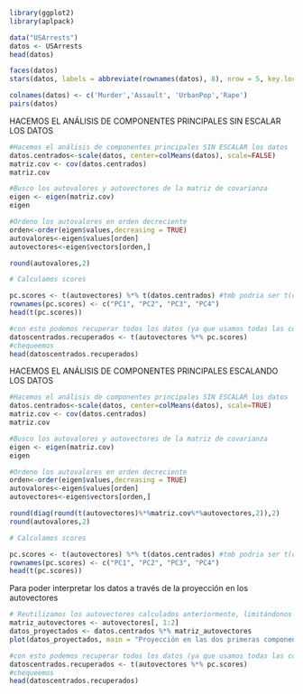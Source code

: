 
```r
library(ggplot2)
library(aplpack)
```

```r
data("USArrests")
datos <- USArrests
head(datos)
```

```r
faces(datos)
stars(datos, labels = abbreviate(rownames(datos), 8), nrow = 5, key.loc = c(3, 14), full = TRUE)
```

```r
colnames(datos) <- c('Murder','Assault', 'UrbanPop','Rape')
pairs(datos)
```

HACEMOS EL ANÁLISIS DE COMPONENTES PRINCIPALES SIN ESCALAR LOS DATOS

```r
#Hacemos el análisis de componentes principales SIN ESCALAR los datos
datos.centrados<-scale(datos, center=colMeans(datos), scale=FALSE)
matriz.cov <- cov(datos.centrados)
matriz.cov
```

```r
#Busco los autovalores y autovectores de la matriz de covarianza
eigen <- eigen(matriz.cov)
eigen

#Ordeno los autovalores en orden decreciente
orden<-order(eigen$values,decreasing = TRUE)
autovalores<-eigen$values[orden]
autovectores<-eigen$vectors[orden,]

round(autovalores,2)
```

```r
# Calculamos scores

pc.scores <- t(autovectores) %*% t(datos.centrados) #tmb podria ser t(datos.centrados%*%autovectores)
rownames(pc.scores) <- c("PC1", "PC2", "PC3", "PC4")
head(t(pc.scores))

#con esto podemos recuperar todos los datos (ya que usamos todas las componentes)
datoscentrados.recuperados <- t(autovectores %*% pc.scores)
#chequeemos
head(datoscentrados.recuperados)
```

HACEMOS EL ANÁLISIS DE COMPONENTES PRINCIPALES ESCALANDO LOS DATOS
```r
#Hacemos el análisis de componentes principales SIN ESCALAR los datos
datos.centrados<-scale(datos, center=colMeans(datos), scale=TRUE)
matriz.cov <- cov(datos.centrados)
matriz.cov
```

```R
#Busco los autovalores y autovectores de la matriz de covarianza
eigen <- eigen(matriz.cov)
eigen

#Ordeno los autovalores en orden decreciente
orden<-order(eigen$values,decreasing = TRUE)
autovalores<-eigen$values[orden]
autovectores<-eigen$vectors[orden,]

round(diag(round(t(autovectores)%*%matriz.cov%*%autovectores,2)),2)
round(autovalores,2)
```

```r
# Calculamos scores

pc.scores <- t(autovectores) %*% t(datos.centrados) #tmb podria ser t(datos.centrados%*%autovectores)
rownames(pc.scores) <- c("PC1", "PC2", "PC3", "PC4")
head(t(pc.scores))

```

Para poder interpretar los datos a través de la proyección en los autovectores
```r
# Reutilizamos los autovectores calculados anteriormente, limitándonos a las primeras dos componentes
matriz_autovectores <- autovectores[, 1:2]
datos_proyectados <- datos.centrados %*% matriz_autovectores
plot(datos_proyectados, main = "Proyección en las dos primeras componentes principales")
```

```r
#con esto podemos recuperar todos los datos (ya que usamos todas las componentes)
datoscentrados.recuperados <- t(autovectores %*% pc.scores)
#chequeemos
head(datoscentrados.recuperados)
```

